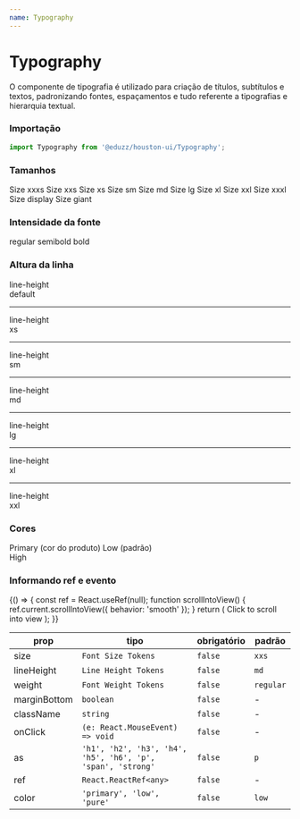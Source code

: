 ```yaml
---
name: Typography
---
```





# Typography

O componente de tipografia é utilizado para criação de títulos, subtítulos e textos, padronizando fontes, espaçamentos e tudo
referente a tipografias e hierarquia textual.

### Importação

```js
import Typography from '@eduzz/houston-ui/Typography';
```

### Tamanhos

<Playground>
  <Typography size='xxxs'>Size xxxs</Typography>
  <Typography size='xxs'>Size xxs</Typography>
  <Typography size='xs'>Size xs</Typography>
  <Typography size='sm'>Size sm</Typography>
  <Typography size='md'>Size md</Typography>
  <Typography size='lg'>Size lg</Typography>
  <Typography size='xl'>Size xl</Typography>
  <Typography size='xxl'>Size xxl</Typography>
  <Typography size='xxxl'>Size xxxl</Typography>
  <Typography size='display'>Size display</Typography>
  <Typography size='giant'>Size giant</Typography>
</Playground>

### Intensidade da fonte

<Playground>
  <Typography weight='regular'>regular</Typography>
  <Typography weight='semibold'>semibold</Typography>
  <Typography weight='bold'>bold</Typography>
</Playground>

### Altura da linha

<Playground>
  <Typography lineHeight='default'>
    line-height
    <br />
    default
  </Typography>
  <hr style={{ margin: '10px 0' }} />
  <Typography lineHeight='xs'>
    line-height
    <br />
    xs
  </Typography>
  <hr style={{ margin: '10px 0' }} />
  <Typography lineHeight='sm'>
    line-height
    <br />
    sm
  </Typography>
  <hr style={{ margin: '10px 0' }} />
  <Typography lineHeight='md'>
    line-height
    <br />
    md
  </Typography>
  <hr style={{ margin: '10px 0' }} />
  <Typography lineHeight='lg'>
    line-height
    <br />
    lg
  </Typography>
  <hr style={{ margin: '10px 0' }} />
  <Typography lineHeight='xl'>
    line-height
    <br />
    xl
  </Typography>
  <hr style={{ margin: '10px 0' }} />
  <Typography lineHeight='xxl'>
    line-height
    <br />
    xxl
  </Typography>
</Playground>

### Cores

<Playground>
  <Typography color='primary'>Primary (cor do produto)</Typography>
  <Typography color='low'>Low (padrão)</Typography>
  <div style={{ backgroundColor: '#0D47A1' }}>
    <Typography color='high'>High</Typography>
  </div>
</Playground>

### Informando ref e evento

<Playground>
  {() => {
    const ref = React.useRef(null);
    function scrollIntoView() {
      ref.current.scrollIntoView({
        behavior: 'smooth'
      });
    }
    return (
      <Typography ref={ref} onClick={scrollIntoView}>
        Click to scroll into view
      </Typography>
    );
  }}
</Playground>

| prop         | tipo                                                        | obrigatório | padrão    |
| ------------ | ----------------------------------------------------------- | ----------- | --------- |
| size         | `Font Size Tokens`                                          | `false`     | `xxs`     |
| lineHeight   | `Line Height Tokens`                                        | `false`     | `md`      |
| weight       | `Font Weight Tokens`                                        | `false`     | `regular` |
| marginBottom | `boolean`                                                   | `false`     | -         |
| className    | `string`                                                    | `false`     | -         |
| onClick      | `(e: React.MouseEvent) => void`                             | `false`     | -         |
| as           | `'h1', 'h2', 'h3', 'h4', 'h5', 'h6', 'p', 'span', 'strong'` | `false`     | `p`       |
| ref          | `React.ReactRef<any>`                                       | `false`     | -         |
| color        | `'primary', 'low', 'pure'`                                  | `false`     | `low`     |
